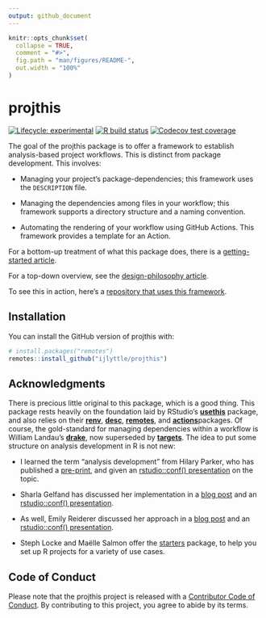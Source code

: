 ```yaml
---
output: github_document
---
```


<!-- README.md is generated from README.Rmd. Please edit that file -->

```r
knitr::opts_chunk$set(
  collapse = TRUE,
  comment = "#>",
  fig.path = "man/figures/README-",
  out.width = "100%"
)
```

# projthis

<!-- badges: start -->

[![Lifecycle: experimental](https://img.shields.io/badge/lifecycle-experimental-orange.svg)](https://www.tidyverse.org/lifecycle/#experimental) [![R build status](https://github.com/ijlyttle/projthis/workflows/R-CMD-check/badge.svg)](https://github.com/ijlyttle/projthis/actions) [![Codecov test coverage](https://codecov.io/gh/ijlyttle/projthis/branch/master/graph/badge.svg)](https://codecov.io/gh/ijlyttle/projthis?branch=master)

<!-- badges: end -->

The goal of the projthis package is to offer a framework to establish analysis-based project workflows.
This is distinct from package development.
This involves:

-   Managing your project's package-dependencies; this framework uses the `DESCRIPTION` file.

-   Managing the dependencies among files in your workflow; this framework supports a directory structure and a naming convention.

-   Automating the rendering of your workflow using GitHub Actions.
    This framework provides a template for an Action.

For a bottom-up treatment of what this package does, there is a [getting-started article](https://ijlyttle.github.io/projthis/articles/projthis.html).

For a top-down overview, see the [design-philosophy article](https://ijlyttle.github.io/projthis/articles/design-phlosophy.html).

To see this in action, here's a [repository that uses this framework](https://github.com/ijlyttle/covidStates).

## Installation

You can install the GitHub version of projthis with:

``` r
# install.packages("remotes")
remotes::install_github("ijlyttle/projthis")
```

## Acknowledgments

There is precious little original to this package, which is a good thing.
This package rests heavily on the foundation laid by RStudio's [**usethis**](https://usethis.r-lib.org/) package, and also relies on their [**renv**](https://rstudio.github.io/renv/), [**desc**](https://github.com/r-lib/desc), [**remotes**](https://remotes.r-lib.org/), and [**actions**](https://github.com/r-lib/actions)packages.
Of course, the gold-standard for managing dependencies within a workflow is William Landau's [**drake**](https://docs.ropensci.org/drake/), now superseded by [**targets**](https://docs.ropensci.org/targets/).
The idea to put some structure on analysis development in R is not new:

-   I learned the term "analysis development" from Hilary Parker, who has published a [pre-print](https://peerj.com/preprints/3210/), and given an [rstudio::conf() presentation](https://rstudio.com/resources/rstudioconf-2017/opinionated-analysis-development/) on the topic.

-   Sharla Gelfand has discussed her implementation in a [blog post](https://sharla.party/post/usethis-for-reporting/) and an [rstudio::conf() presentation](https://rstudio.com/resources/rstudioconf-2020/don-t-repeat-yourself-talk-to-yourself-repeated-reporting-in-the-r-universe/).

-   As well, Emily Reiderer discussed her approach in a [blog post](https://emilyriederer.netlify.app/post/rmarkdown-driven-development/) and an [rstudio::conf() presentation](https://rstudio.com/resources/rstudioconf-2020/rmarkdown-driven-development/).

-   Steph Locke and Maëlle Salmon offer the [starters](https://itsalocke.com/starters/) package, to help you set up R projects for a variety of use cases.

## Code of Conduct

Please note that the projthis project is released with a [Contributor Code of Conduct](https://contributor-covenant.org/version/2/0/CODE_OF_CONDUCT.html).
By contributing to this project, you agree to abide by its terms.
